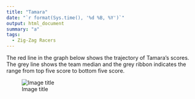 ```yaml
---
title: "Tamara"
date: "`r format(Sys.time(), '%d %B, %Y')`"
output: html_document
summary: "a"
tags:
  - Zig-Zag Racers
---
```


The red line in the graph below shows the trajectory of Tamara's scores. The grey line shows the team median and the grey ribbon indicates the range from top five score to bottom five score.

![Image title](Tamara.jpg)
